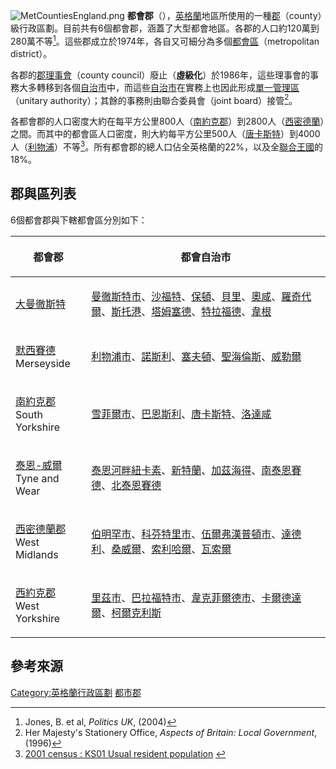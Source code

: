 {{NoteTA
|T=zh-cn:都市郡;zh-hk:都市郡;zh-tw:都會郡
|1=zh-cn:都市郡;zh-hk:都市郡;zh-tw:都會郡
|2=zh-cn:都市區;zh-hk:都市區;zh-tw:都會區
|2=zh-cn:都市自治市;zh-hk:都市自治市;zh-tw:都會自治市
}}
{{英格兰行政区}}
[[File:MetCountiesEngland.png|thumb]]
'''都會郡'''（{{lang-en|Metropolitan counties}}），[[英格蘭|英格蘭]]地區所使用的一種[[英格蘭的郡|郡]]（county）級行政區劃。目前共有6個都會郡，涵蓋了大型都會地區。各郡的人口約120萬到280萬不等<ref>Jones, B. et al, ''Politics UK'', (2004)</ref>。這些郡成立於1974年，各自又可細分為多個[[都市自治市|都會區]]（metropolitan district）。

各郡的[[郡理事會|郡理事會]]（county council）廢止（'''虛級化'''）於1986年，這些理事會的事務大多轉移到各個[[都市自治市|自治市]]中，而這些[[都市自治市|自治市]]在實務上也因此形成[[單一管理區|單一管理區]]（unitary authority）；其餘的事務則由聯合委員會（joint board）接管<ref>Her Majesty's Stationery Office, ''Aspects of Britain: Local Government'', (1996)</ref>。

各都會郡的人口密度大約在每平方公里800人（[[南約克郡|南約克郡]]）到2800人（[[西密德蘭|西密德蘭]]）之間。而其中的都會區人口密度，則大約每平方公里500人（[[唐卡斯特|唐卡斯特]]）到4000人（[[利物浦|利物浦]]）不等<ref>[http://www.statistics.gov.uk/statbase/Expodata/Spreadsheets/D6555.xls 2001 census : KS01 Usual resident population] {{webarchive|url=https://web.archive.org/web/20110522180535/http://www.statistics.gov.uk/statbase/Expodata/Spreadsheets/D6555.xls |date=2011-05-22 }}</ref>。所有都會郡的總人口佔全英格蘭的22%，以及全[[聯合王國|聯合王國]]的18%。

== 郡與區列表 ==
6個都會郡與下轄都會區分別如下：

{| class="wikitable"
! scope="col" | 都會郡
! scope="col" | 都會自治市
|-
! scope="row" valign="top" | [[大曼徹斯特|大曼徹斯特]]<br />{{nowrap|Greater Manchester}}
|[[曼徹斯特|曼徹斯特市]]、[[索爾福德市|沙福特]]、[[博爾頓都市自治市|保頓]]、[[貝里都市自治市|貝里]]、[[奧爾德姆都市自治市|奧咸]]、[[羅奇代爾都市自治市|羅奇代爾]]、[[斯托克波特都市自治市|斯托港]]、[[泰姆賽德|塔姆塞德]]、[[特拉福德|特拉福德]]、[[威根都市自治市|韋根]]
|-
! scope="row" valign="top" | [[默西賽德|默西賽德]]<br />Merseyside 
|[[利物浦|利物浦市]]、[[諾斯利都市自治市|諾斯利]]、[[塞夫頓都會自治市|塞夫頓]]、[[聖海倫斯都會自治市|聖海倫斯]]、[[威勒爾都會自治市|威勒爾]]
|-
! scope="row" valign="top" | [[南約克郡|南約克郡]]<br />South Yorkshire
|[[雪菲爾|雪菲爾市]]、[[巴恩斯利都市自治市|巴恩斯利]]、[[唐卡斯特|唐卡斯特]]、[[羅瑟漢姆|洛達咸]]
|-
! scope="row" valign="top" | [[泰恩-威爾|泰恩-威爾]]<br />Tyne and Wear
|[[泰恩河畔紐塞|泰恩河畔紐卡素]]、[[新特蘭市|新特蘭]]、[[加茲海得都會自治市|加茲海得]]、[[南泰恩賽德都會自治市|南泰恩賽德]]、[[北泰恩賽德都會自治市|北泰恩賽德]]
|-
! scope="row" valign="top" | [[西密德蘭郡|西密德蘭郡]]<br />West Midlands
|[[伯明罕|伯明罕市]]、[[科芬特里|科芬特里市]]、[[伍爾弗漢普頓|伍爾弗漢普頓市]]、[[達德利都會自治市|達德利]]、[[桑威爾都會自治市|桑威爾]]、[[索利哈爾都會自治市|索利哈爾]]、[[瓦索爾都會自治市|瓦索爾]]
|-
! scope="row" valign="top" | [[西約克郡|西約克郡]]<br />West Yorkshire
|[[里茲市|里茲市]]、[[布拉德福德市|巴拉福特市]]、[[韋克菲爾德市|韋克菲爾德市]]、[[卡爾德達爾|卡爾德達爾]]、[[柯爾克利斯都會自治市|柯爾克利斯]]
|}

== 參考來源 ==
{{Reflist}}

{{Structure of English administrative divisions}}
{{UK subdivisions}}

[[Category:英格蘭行政區劃|Category:英格蘭行政區劃]]
[[Category:都市郡|]]